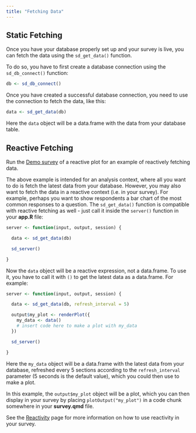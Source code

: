```yaml
---
title: "Fetching Data"
---
```


## Static Fetching

Once you have your database properly set up and your survey is live, you can fetch the data using the `sd_get_data()` function. 

To do so, you have to first create a database connection using the `sd_db_connect()` function:

```r
db <- sd_db_connect()
```

Once you have created a successful database connection, you need to use the connection to fetch the data, like this:

```r
data <- sd_get_data(db)
```

Here the `data` object will be a data.frame with the data from your database table.

## Reactive Fetching

::: {.callout-tip}

Run the [Demo survey](https://github.com/surveydown-dev/demos/tree/main/reactive-plot) of a reactive plot for an example of reactively fetching data.

:::

The above example is intended for an analysis context, where all you want to do is fetch the latest data from your database. However, you may also want to fetch the data in a reactive context (i.e. in your survey). For example, perhaps you want to show respondents a bar chart of the most common responses to a question. The `sd_get_data()` function is compatible with reactive fetching as well - just call it inside the `server()` function in your **app.R** file:

```r
server <- function(input, output, session) {

  data <- sd_get_data(db)

  sd_server()

}
```

Now the `data` object will be a reactive expression, not a data.frame. To use it, you have to call it with `()` to get the latest data as a data.frame. For example:

```r
server <- function(input, output, session) {

  data <- sd_get_data(db, refresh_interval = 5)

  output$my_plot <- renderPlot({  
    my_data <- data()
    # insert code here to make a plot with my_data
  })

  sd_server()

}
```

Here the `my_data` object will be a data.frame with the latest data from your database, refreshed every 5 sections according to the `refresh_interval` parameter (5 seconds is the default value), which you could then use to make a plot. 

In this example, the `output$my_plot` object will be a plot, which you can then display in your survey by placing `plotOutput("my_plot")` in a code chunk somewhere in your **survey.qmd** file.

See the [Reactivity](reactivity.html) page for more information on how to use reactivity in your survey.
